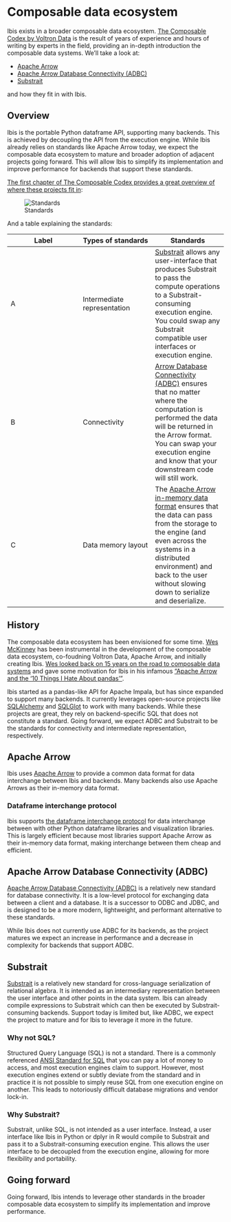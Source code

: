 # Composable data ecosystem

Ibis exists in a broader composable data ecosystem. [The Composable Codex by
Voltron Data](https://voltrondata.com/codex) is the result of years of
experience and hours of writing by experts in the field, providing an in-depth
introduction the composable data systems. We'll take a look at:

- [Apache Arrow](https://github.com/apache/arrow)
- [Apache Arrow Database Connectivity (ADBC)](https://arrow.apache.org/adbc/current/index.html)
- [Substrait](https://substrait.io/)

and how they fit in with Ibis.

## Overview

Ibis is the portable Python dataframe API, supporting many backends. This is
achieved by decoupling the API from the execution engine. While Ibis already
relies on standards like Apache Arrow today, we expect the composable data
ecosystem to mature and broader adoption of adjacent projects going forward.
This will allow Ibis to simplify its implementation and improve performance for
backends that support these standards.

[The first chapter of The Composable Codex provides a great overview of where
these projects fit
in](https://voltrondata.com/codex/standards-over-silos#1-2-3-a-composable-ecosystem):

![Standards](images/standards.png)

And a table explaining the standards:

| Label | Types of standards | Standards |
| --- | --- | --- |
| A | Intermediate representation | [Substrait](https://substrait.io) allows any user-interface that produces Substrait to pass the compute operations to a Substrait-consuming execution engine. You could swap any Substrait compatible user interfaces or execution engine. |
| B | Connectivity | [Arrow Database Connectivity (ADBC)](https://arrow.apache.org/adbc/current/index.html) ensures that no matter where the computation is performed the data will be returned in the Arrow format. You can swap your execution engine and know that your downstream code will still work. |
| C | Data memory layout | The [Apache Arrow in-memory data format](https://arrow.apache.org/docs/format/Columnar.html) ensures that the data can pass from the storage to the engine (and even across the systems in a distributed environment) and back to the user without slowing down to serialize and deserialize. |

## History

The composable data ecosystem has been envisioned for some time. [Wes
McKinney](https://wesmckinney.com) has been instrumental in the development of
the composable data ecosystem, co-foudning Voltron Data, Apache Arrow, and
initially creating Ibis. [Wes looked back on 15 years on the road to composable
data systems](https://wesmckinney.com/blog/looking-back-15-years/) and gave some
motivation for Ibis in his infamous ["Apache Arrow and the '10 Things I Hate
About pandas'"](https://wesmckinney.com/blog/apache-arrow-pandas-internals/).

Ibis started as a pandas-like API for Apache Impala, but has since expanded to
support many backends. It currently leverages open-source projects like
[SQLAlchemy](https://github.com/sqlalchemy/sqlalchemy) and
[SQLGlot](https://github.com/tobymao/sqlglot) to work with many backends. While
these projects are great, they rely on backend-specific SQL that does not
constitute a standard. Going forward, we expect ADBC and Substrait to be the
standards for connectivity and intermediate representation, respectively.

## Apache Arrow

Ibis uses [Apache Arrow](https://arrow.apache.org/) to provide a common data
format for data interchange between Ibis and backends. Many backends also use
Apache Arrows as their in-memory data format.

### Dataframe interchange protocol

Ibis supports [the dataframe interchange
protocol](https://data-apis.org/dataframe-protocol/latest/purpose_and_scope.html)
for data interchange between with other Python dataframe libraries and
visualization libraries. This is largely efficient because most libraries
support Apache Arrow as their in-memory data format, making interchange between
them cheap and efficient.

## Apache Arrow Database Connectivity (ADBC)

[Apache Arrow Database Connectivity
(ADBC)](https://arrow.apache.org/docs/format/ADBC.html) is a relatively new
standard for database connectivity. It is a low-level protocol for exchanging
data between a client and a database. It is a successor to ODBC and JDBC, and is
designed to be a more modern, lightweight, and performant alternative to these
standards.

While Ibis does not currently use ADBC for its backends, as the project matures
we expect an increase in performance and a decrease in complexity for backends
that support ADBC.

## Substrait

[Substrait](https://substrait.io/) is a relatively new standard for
cross-language serialization of relational algebra. It is intended as an
intermediary representation between the user interface and other points in the
data system. Ibis can already compile expressions to Substrait which can then be
executed by Substrait-consuming backends. Support today is limited but, like
ADBC, we expect the project to mature and for Ibis to leverage it more in the
future.

### Why not SQL?

Structured Query Language (SQL) is not a standard. There is a commonly
referenced [ANSI Standard for
SQL](https://blog.ansi.org/sql-standard-iso-iec-9075-2023-ansi-x3-135) that you
can pay a lot of money to access, and most execution engines claim to support.
However, most execution engines extend or subtly deviate from the standard and
in practice it is not possible to simply reuse SQL from one execution engine on
another. This leads to notoriously difficult database migrations and vendor
lock-in.

### Why Substrait?

Substrait, unlike SQL, is not intended as a user interface. Instead, a user
interface like Ibis in Python or dplyr in R would compile to Substrait and pass
it to a Substrait-consuming execution engine. This allows the user interface to
be decoupled from the execution engine, allowing for more flexibility and
portability.

## Going forward

Going forward, Ibis intends to leverage other standards in the broader
composable data ecosystem to simplify its implementation and improve
performance.
